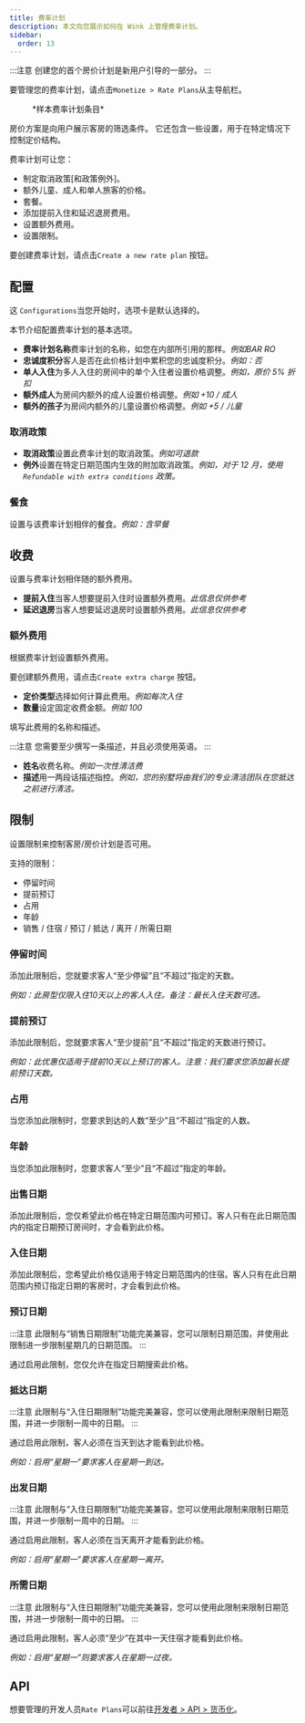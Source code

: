 ```yaml
---
title: 费率计划
description: 本文向您展示如何在 Wink 上管理费率计划。
sidebar:
  order: 13
---
```


:::注意
创建您的首个房价计划是新用户引导的一部分。
:::

要管理您的费率计划，请点击`Monetize > Rate Plans`从主导航栏。

<figure>
  <CloudinaryImage width="350" height="559" resize="scale" quality="best" alt="费率计划" src="academy/rate-plan" errorImage="noimage_opaque_nyrtl0.png" />

  <figcaption>*样本费率计划条目*</figcaption>
</figure>


房价方案是向用户展示客房的筛选条件。
它还包含一些设置，用于在特定情况下控制定价结构。

费率计划可让您：

* 制定取消政策\[和政策例外]。
* 额外儿童、成人和单人旅客的价格。
* 套餐。
* 添加提前入住和延迟退房费用。
* 设置额外费用。
* 设置限制。

要创建费率计划，请点击`Create a new rate plan` 按钮。

## 配置

这 `Configurations`当您开始时，选项卡是默认选择的。

本节介绍配置费率计划的基本选项。

* **费率计划名称**费率计划的名称，如您在内部所引用的那样。*例如BAR RO*
* **忠诚度积分**客人是否在此价格计划中累积您的忠诚度积分。*例如：否*
* **单人入住**为多人入住的房间中的单个入住者设置价格调整。*例如，原价 5% 折扣*
* **额外成人**为房间内额外的成人设置价格调整。*例如 +10 / 成人*
* **额外的孩子**为房间内额外的儿童设置价格调整。*例如 +5 / 儿童*

### 取消政策

* **取消政策**设置此费率计划的取消政策。*例如可退款*
* **例外**设置在特定日期范围内生效的附加取消政策。*例如，对于 12 月，使用`Refundable with extra conditions` 政策。*

### 餐食

设置与该费率计划相伴的餐食。*例如：含早餐*

## 收费

设置与费率计划相伴随的额外费用。

* **提前入住**当客人想要提前入住时设置额外费用。*此信息仅供参考*
* **延迟退房**当客人想要延迟退房时设置额外费用。*此信息仅供参考*

### 额外费用

根据费率计划设置额外费用。

要创建额外费用，请点击`Create extra charge` 按钮。

* **定价类型**选择如何计算此费用。*例如每次入住*
* **数量**设定固定收费金额。*例如 100*

填写此费用的名称和描述。

:::注意
您需要至少撰写一条描述，并且必须使用英语。
:::

* **姓名**收费名称。*例如一次性清洁费*
* **描述**用一两段话描述指控。*例如，您的别墅将由我们的专业清洁团队在您抵达之前进行清洁。*

## 限制

设置限制来控制客房/房价计划是否可用。

支持的限制：

* 停留时间
* 提前预订
* 占用
* 年龄
* 销售 / 住宿 / 预订 / 抵达 / 离开 / 所需日期

### 停留时间

添加此限制后，您就要求客人“至少停留”且“不超过”指定的天数。

*例如：此房型仅限入住10天以上的客人入住。备注：最长入住天数可选。*

### 提前预订

添加此限制后，您就要求客人“至少提前”且“不超过”指定的天数进行预订。

*例如：此优惠仅适用于提前10天以上预订的客人。注意：我们要求您添加最长提前预订天数。*

### 占用

当您添加此限制时，您要求到达的人数“至少”且“不超过”指定的人数。

### 年龄

当您添加此限制时，您要求客人“至少”且“不超过”指定的年龄。

### 出售日期

添加此限制后，您仅希望此价格在特定日期范围内可预订。客人只有在此日期范围内的指定日期预订房间时，才会看到此价格。

### 入住日期

添加此限制后，您希望此价格仅适用于特定日期范围内的住宿。客人只有在此日期范围内预订指定日期的客房时，才会看到此价格。

### 预订日期

:::注意
此限制与“销售日期限制”功能完美兼容，您可以限制日期范围，并使用此限制进一步限制星期几的日期范围。
:::

通过启用此限制，您仅允许在指定日期搜索此价格。

### 抵达日期

:::注意
此限制与“入住日期限制”功能完美兼容，您可以使用此限制来限制日期范围，并进一步限制一周中的日期。
:::

通过启用此限制，客人必须在当天到达才能看到此价格。

*例如：启用“星期一”要求客人在星期一到达。*

### 出发日期

:::注意
此限制与“入住日期限制”功能完美兼容，您可以使用此限制来限制日期范围，并进一步限制一周中的日期。
:::

通过启用此限制，客人必须在当天离开才能看到此价格。

*例如：启用“星期一”要求客人在星期一离开。*

### 所需日期

:::注意
此限制与“入住日期限制”功能完美兼容，您可以使用此限制来限制日期范围，并进一步限制一周中的日期。
:::

通过启用此限制，客人必须“至少”在其中一天住宿才能看到此价格。

*例如：启用“星期一”则要求客人在星期一过夜。*

## API

想要管理的开发人员`Rate Plans`可以前往[开发者 > API > 货币化](/developers/apis/#monetize-api)。

